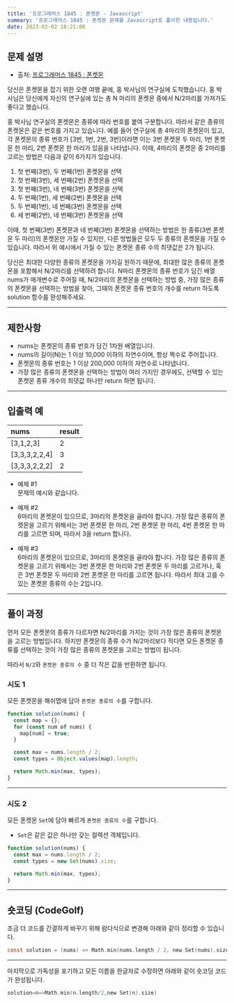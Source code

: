 ```yaml
---
title: '프로그래머스 1845 : 폰켓몬 - Javascript'
summary: '프로그래머스 1845 : 폰켓몬 문제를 Javascript로 풀이한 내용입니다.'
date: 2023-02-02 18:21:00
---
```


## 문제 설명

- 출처: [프로그래머스 1845 : 폰켓몬](https://school.programmers.co.kr/learn/courses/30/lessons/1845)

당신은 폰켓몬을 잡기 위한 오랜 여행 끝에, 홍 박사님의 연구실에 도착했습니다.
홍 박사님은 당신에게 자신의 연구실에 있는 총 N 마리의 폰켓몬 중에서 N/2마리를 가져가도 좋다고 했습니다.

홍 박사님 연구실의 폰켓몬은 종류에 따라 번호를 붙여 구분합니다. 따라서 같은 종류의 폰켓몬은 같은 번호를 가지고 있습니다.
예를 들어 연구실에 총 4마리의 폰켓몬이 있고, 각 폰켓몬의 종류 번호가 [3번, 1번, 2번, 3번]이라면 이는
3번 폰켓몬 두 마리, 1번 폰켓몬 한 마리, 2번 폰켓몬 한 마리가 있음을 나타냅니다.
이때, 4마리의 폰켓몬 중 2마리를 고르는 방법은 다음과 같이 6가지가 있습니다.

1. 첫 번째(3번), 두 번째(1번) 폰켓몬을 선택
2. 첫 번째(3번), 세 번째(2번) 폰켓몬을 선택
3. 첫 번째(3번), 네 번째(3번) 폰켓몬을 선택
4. 두 번째(1번), 세 번째(2번) 폰켓몬을 선택
5. 두 번째(1번), 네 번째(3번) 폰켓몬을 선택
6. 세 번째(2번), 네 번째(3번) 폰켓몬을 선택

이때, 첫 번째(3번) 폰켓몬과 네 번째(3번) 폰켓몬을 선택하는 방법은 한 종류(3번 폰켓몬 두 마리)의 폰켓몬만 가질 수 있지만,
다른 방법들은 모두 두 종류의 폰켓몬을 가질 수 있습니다. 따라서 위 예시에서 가질 수 있는 폰켓몬 종류 수의 최댓값은 2가 됩니다.

당신은 최대한 다양한 종류의 폰켓몬을 가지길 원하기 때문에, 최대한 많은 종류의 폰켓몬을 포함해서 N/2마리를 선택하려 합니다.
N마리 폰켓몬의 종류 번호가 담긴 배열 nums가 매개변수로 주어질 때, N/2마리의 폰켓몬을 선택하는 방법 중,
가장 많은 종류의 폰켓몬을 선택하는 방법을 찾아, 그때의 폰켓몬 종류 번호의 개수를 return 하도록 solution 함수를 완성해주세요.

---

## 제한사항

- nums는 폰켓몬의 종류 번호가 담긴 1차원 배열입니다.
- nums의 길이(N)는 1 이상 10,000 이하의 자연수이며, 항상 짝수로 주어집니다.
- 폰켓몬의 종류 번호는 1 이상 200,000 이하의 자연수로 나타냅니다.
- 가장 많은 종류의 폰켓몬을 선택하는 방법이 여러 가지인 경우에도, 선택할 수 있는 폰켓몬 종류 개수의 최댓값 하나만 return 하면 됩니다.

---

## 입출력 예

| nums          | result |
| :------------ | :----- |
| [3,1,2,3]     | 2      |
| [3,3,3,2,2,4] | 3      |
| [3,3,3,2,2,2] | 2      |

- 예제 #1  
  문제의 예시와 같습니다.

- 예제 #2  
  6마리의 폰켓몬이 있으므로, 3마리의 폰켓몬을 골라야 합니다.
  가장 많은 종류의 폰켓몬을 고르기 위해서는 3번 폰켓몬 한 마리, 2번 폰켓몬 한 마리, 4번 폰켓몬 한 마리를 고르면 되며, 따라서 3을 return 합니다.

- 예제 #3  
  6마리의 폰켓몬이 있으므로, 3마리의 폰켓몬을 골라야 합니다.
  가장 많은 종류의 폰켓몬을 고르기 위해서는 3번 폰켓몬 한 마리와 2번 폰켓몬 두 마리를 고르거나,
  혹은 3번 폰켓몬 두 마리와 2번 폰켓몬 한 마리를 고르면 됩니다. 따라서 최대 고를 수 있는 폰켓몬 종류의 수는 2입니다.

---

## 풀이 과정

먼저 모든 폰켓몬의 종류가 다르자면 N/2마리를 가지는 것이 가장 많은 종류의 폰켓몬을 고르는 방법입니다.
하지만 폰켓몬의 종류 수가 N/2마리보다 적다면 모든 폰켓몬 종류를 선택하는 것이 가장 많은 종류의 폰켓몬을 고르는 방법이 됩니다.

따라서 `N/2`와 `폰켓몬 종류의 수` 중 더 작은 값을 반환하면 됩니다.

### 시도 1

모든 폰켓몬을 해쉬맵에 담아 `폰켓몬 종류의 수`를 구합니다.

```javascript
function solution(nums) {
  const map = {};
  for (const num of nums) {
    map[num] = true;
  }

  const max = nums.length / 2;
  const types = Object.values(map).length;

  return Math.min(max, types);
}
```

---

### 시도 2

모든 폰켓몬 `Set`에 담아 빠르게 `폰켓몬 종류의 수`를 구합니다.

- `Set`은 같은 값은 하나만 갖는 컬렉션 객체입니다.

```javascript
function solution(nums) {
  const max = nums.length / 2;
  const types = new Set(nums).size;

  return Math.min(max, types);
}
```

---

## 숏코딩 (CodeGolf)

조금 더 코드를 간결하게 바꾸기 위해 람다식으로 변경해 아래와 같이 정리할 수 있습니다.

```c
const solution = (nums) => Math.min(nums.length / 2, new Set(nums).size);
```

---

마지막으로 가독성을 포기하고 모든 이름을 한글자로 수정하면 아래와 같이 숏코딩 코드가 완성됩니다.

```c
solution=n=>Math.min(n.length/2,new Set(n).size)
```
